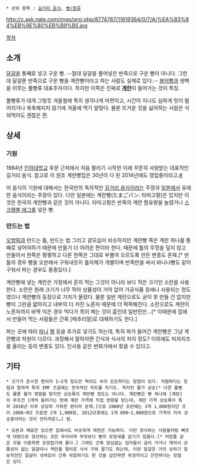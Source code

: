  * 상위 항목 : [[길거리 음식]], [[빵/종류]]

http://c.ask.nate.com/imgs/qrsi.php/8774787/11619364/0/7/A/%EA%B3%84%EB%9E%80%EB%B9%B5.jpg

[[목차]]
== 소개 ==

[[달걀]]을 통째로 넣고 구운 빵. --절대 달걀을 풀어넣은 반죽으로 구운 빵이 아니다. 그런데 달걀푼 반죽으로 구운 빵을 계란빵이라고 파는 사람도 실제로 있다.-- [[붕어빵]]과 쌍벽을 이루는 풀빵류 대표주자이다. 하지만 이쪽은 진짜로 '''[[계란]]'''이 들어가는 것이 특징.

풀빵류가 대개 그렇듯 겨울철에 특히 생각나게 마련이고, 시간이 지나도 심하게 맛이 떨어지거나 축축해지지 않기에 겨울에 먹기 알맞다. 물론 뜨거운 것을 싫어하는 사람은 식혀먹어도 괜찮은 편.

== 상세 ==
=== 기원 ===
1984년 [[인하대학교]] 후문 근처에서 처음 팔리기 시작한 이래 꾸준히 사랑받는 대표적인 길거리 음식. 참고로 이 원조 계란빵집은 30년이 다 된 2014년에도 영업중이라고.[http://smart.incheon.go.kr/incheon/list_view2.html?m_code=15289&m_code2=15291&code=19545 #]

이 음식의 기원에 대해서는 한국만의 독자적인 [[길거리 음식]]이라는 주장과 [[일본]]에서 유래한 음식이라는 주장이 있다. 다만 일본에는 계란빵(たまごパン: 타마고팡)은 있지만 이것은 한국의 계란빵과 같은 것이 아니다. 타마고팡은 반죽의 계란 함유량을 늘렸거나 [[스크램블 에그]]를 넣은 빵.

=== 만드는 법 ===
[[오방떡]]과 만드는 틀, 만드는 법 그리고 겉모습이 비슷하지만 계란빵 쪽은 계란 하나를 통째로 넣어야하기 때문에 만들기 더 어려운 편이라 한다. 때문에 틀의 뚜껑을 덮지 않고 만들어서 한쪽은 평평하고 다른 한쪽은 그대로 부풀어 오르도록 만든 변종도 존재.[* 반틀의 경우 빵을 오븐에서 구워내듯이 틀자체가 개별이며 반죽만을 써서 바나나빵도 같이 구워서 파는 경우도 종종있다.]

계란빵에 넣는 계란은 가정에서 흔히 먹는 그것이 아니라 보다 작은 크기인 소란을 사용한다. 소란은 원래 크기가 너무 작아 상품성이 거의 없어 가공식품 등에나 사용되는 정도였으나 계란빵의 등장으로 가치가 올랐다. 물론 일반 계란으로도 굳이 못 만들 건 없지만 빵이 그만큼 얇아지고 내부의 더 커진 노른자 때문에 더 퍽퍽해진다. 소란으로도 계란이 노른자까지 바짝 익은 경우 먹다가 목이 메는 것이 흠인데 일반란은...[* 이때문에 집에서 만들어 먹는 사람들은 간혹 [메추리알]로 대체하기도 한다.]

파는 곳에 따라 [[파]]나 [[햄]] 등을 추가로 넣기도 하는데, 특히 파가 들어간 계란빵은 그냥 계란빵과 차원이 다르다. 과장해서 말하자면 간식과 식사의 차이 정도? 이외에도 피자치즈를 올리는 등의 변종도 있다. 인사동 같은 번화가에서 찾을 수 있다고.

== 기타 ==
 * 크기가 준수한 편이라 1~2개 정도만 먹어도 속이 든든하다는 장점이 있다. 저렴하다는 장점과 합쳐져 특히 IMF 즈음에는 전국적인 히트를 치기도. 하지만 물가 상승[* 다른 풀빵도 물론 물가 영향을 받지만 상승폭이 계란빵 정도는 아니다. 계란빵은 빵 하나에 [계란]이 무조건 1개씩 들어가는 탓에 계란 가격에 직접 영향을 받는데, 계란 가격 상승폭이 특히 2010년 이후 상당히 가파른 편이라 문제.]으로 2000년 초반에는 3개 1,000원이던 것이 2008~9년 즈음엔 2개 1,000원, 2012년경에는 1개 800~1,000원으로 가격이 지속 상승중이라는 것이 안타까운(…) 점.

 * 오븐과 재료만 있으면 집에서도 비슷하게 재현은 가능하다. 다만 장사하는 사람들처럼 빠르게 대량으로 양산하는 것은 무리이며 무엇보다 빵의 모양새를 잡기가 힘들다.[* 머핀틀 같은 것을 이용하면 모양잡기에 좋다.] 그래도 간혹 양심없는 업자들이 금이 가거나 깨져서 상품성이 없는 달걀이나 액란을 떨이로 사서 구워 팔기도 하는데, 이런 달걀은 거의 상하기 일보직전인 달걀이 섞여있어 간혹 위험하기도 한 것을 감안하면 위생적이고 안전하다는 장점은 있다.
